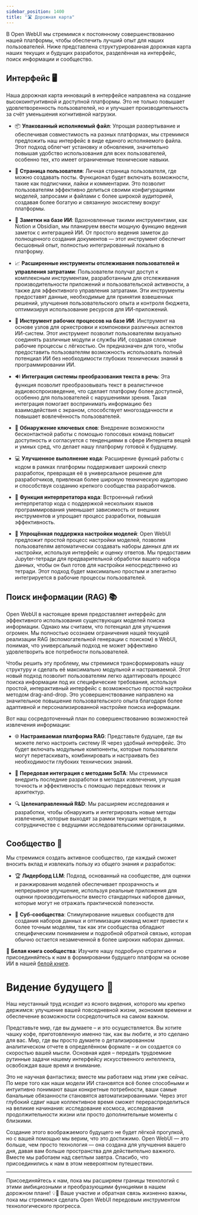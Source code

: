 ```yaml
---
sidebar_position: 1400
title: "🛣️ Дорожная карта"
---
```



<TopBanners />


В Open WebUI мы стремимся к постоянному совершенствованию нашей платформы, чтобы обеспечить лучший опыт для наших пользователей. Ниже представлена структурированная дорожная карта наших текущих и будущих разработок, разделённая на интерфейс, поиск информации и сообщество.

## Интерфейс 🖥️

Наша дорожная карта инноваций в интерфейсе направлена на создание высокоинтуитивной и доступной платформы. Это не только повышает удовлетворенность пользователей, но и улучшает производительность за счёт уменьшения когнитивной нагрузки.

- 📦 **Упакованный исполняемый файл**: Упрощая развертывание и обеспечивая совместимость на разных платформах, мы стремимся предложить наш интерфейс в виде единого исполняемого файла. Этот подход облегчит установку и обновления, значительно повышая удобство использования для всех пользователей, особенно тех, кто имеет ограниченные технические навыки.

- 👤 **Страница пользователя**: Личная страница пользователя, где можно создавать посты. Функционал будет включать возможности, такие как подписчики, лайки и комментарии. Это позволит пользователям эффективно делиться своими конфигурациями моделей, запросами и файлами с более широкой аудиторией, создавая более богатую и связанную экосистему вокруг платформы.

- 📝 **Заметки на базе ИИ**: Вдохновленные такими инструментами, как Notion и Obsidian, мы планируем ввести мощную функцию ведения заметок с интеграцией ИИ. От простого ведения заметок до полноценного создания документов — этот инструмент обеспечит бесшовный опыт, полностью интегрированный локально в платформу.

- 📈 **Расширенные инструменты отслеживания пользователей и управления затратами**: Пользователи получат доступ к комплексным инструментам, разработанным для отслеживания производительности приложений и пользовательской активности, а также для эффективного управления затратами. Эти инструменты предоставят данные, необходимые для принятия взвешенных решений, улучшения пользовательского опыта и контроля бюджета, оптимизируя использование ресурсов для ИИ-приложений.

- 🧠 **Инструмент рабочих процессов на базе ИИ**: Инструмент на основе узлов для оркестровки и компоновки различных аспектов ИИ-систем. Этот инструмент позволит пользователям визуально соединять различные модули и службы ИИ, создавая сложные рабочие процессы с лёгкостью. Он предназначен для того, чтобы предоставить пользователям возможность использовать полный потенциал ИИ без необходимости глубоких технических знаний в программировании ИИ.

- 🔊 **Интеграция системы преобразования текста в речь**: Эта функция позволит преобразовывать текст в реалистичное аудиовоспроизведение, что сделает платформу более доступной, особенно для пользователей с нарушениями зрения. Такая интеграция помогает воспринимать информацию без взаимодействия с экраном, способствует многозадачности и повышает вовлечённость пользователей.

- 📣 **Обнаружение ключевых слов**: Внедрение возможности бесконтактной работы с помощью голосовых команд повысит доступность и согласуется с тенденциями в сфере Интернета вещей и умных сред, что делает нашу платформу готовой к будущему.

- 💻 **Улучшенное выполнение кода**: Расширение функций работы с кодом в рамках платформы поддерживает широкий спектр разработок, превращая её в универсальное решение для разработчиков, привлекая более широкую техническую аудиторию и способствуя созданию крепкого сообщества разработчиков.

- 🤖 **Функция интерпретатора кода**: Встроенный гибкий интерпретатор кода с поддержкой нескольких языков программирования уменьшает зависимость от внешних инструментов и упрощает процесс разработки, повышая эффективность.

- 🔧 **Упрощённая поддержка настройки моделей**: Open WebUI предложит простой процесс настройки моделей, позволяя пользователям автоматически создавать наборы данных для их настройки, используя интерфейс и оценку ответов. Мы предоставим Jupyter-тетради для предварительной обработки вашего набора данных, чтобы он был готов для настройки непосредственно из тетради. Этот подход будет максимально простым и элегантно интегрируется в рабочие процессы пользователей.


## Поиск информации (RAG) 📚

Open WebUI в настоящее время предоставляет интерфейс для эффективного использования существующих моделей поиска информации. Однако мы считаем, что потенциал для улучшения огромен. Мы полностью осознаем ограничения нашей текущей реализации RAG (вспомогательной генерации с поиском) в WebUI, понимая, что универсальный подход не может эффективно удовлетворить все потребности пользователей.

Чтобы решить эту проблему, мы стремимся трансформировать нашу структуру и сделать её максимально модульной и настраиваемой. Этот новый подход позволит пользователям легко адаптировать процесс поиска информации под их специфические требования, используя простой, интерактивный интерфейс с возможностью простой настройки методом drag-and-drop. Это усовершенствование направлено на значительное повышение пользовательского опыта благодаря более адаптивной и персонализированной настройке поиска информации.

Вот наш сосредоточенный план по совершенствованию возможностей извлечения информации:

- 🌐 **Настраиваемая платформа RAG**: Представьте будущее, где вы можете легко настроить систему IR через удобный интерфейс. Это будет включать модульные компоненты, которые пользователи могут перетаскивать, комбинировать и настраивать без необходимости глубоких технических знаний.

- 🔄 **Передовая интеграция с методами SoTA**: Мы стремимся внедрить последние разработки в методах извлечения, улучшая точность и эффективность с помощью передовых техник и архитектур.

- 🔍 **Целенаправленный R&D**: Мы расширяем исследования и разработки, чтобы обнаружить и интегрировать новые методы извлечения, которые выходят за рамки текущих методов, в сотрудничестве с ведущими исследовательскими организациями.

## Сообщество 🤝

Мы стремимся создать активное сообщество, где каждый сможет вносить вклад и извлекать пользу из общего знания и разработок:

- 🏆 **Лидерборд LLM**: Подход, основанный на сообществе, для оценки и ранжирования моделей обеспечивает прозрачность и непрерывное улучшение, используя реальные приложения для оценки производительности вместо стандартных наборов данных, которые могут не отражать практической полезности.

- 👥 **Суб-сообщества**: Стимулирование нишевых сообществ для создания наборов данных и оптимизации команд может привести к более точным моделям, так как эти сообщества обладают специфическим пониманием и подробной обратной связью, которая обычно остается незамеченной в более широких наборах данных.

🔗 **Белая книга сообщества**: Изучите нашу подробную стратегию и присоединяйтесь к нам в формировании будущего платформ на основе ИИ в нашей [белой книге](https://openwebui.com/assets/files/whitepaper.pdf).


# Видение будущего 🔭

Наш неустанный труд исходит из ясного видения, которого мы крепко держимся: улучшение вашей повседневной жизни, экономия времени и обеспечение возможности сосредоточиться на самом важном.

Представьте мир, где вы думаете – и это осуществляется. Вы хотите чашку кофе, приготовленную именно так, как вы любите, и это сделано для вас. Мир, где вы просто думаете о детализированном аналитическом отчете в определённом формате – и он создается со скоростью вашей мысли. Основная идея – передать трудоемкие рутинные задачи нашему интерфейсу искусственного интеллекта, освобождая ваше время и внимание.

Это не научная фантастика; вместе мы работаем над этим уже сейчас. По мере того как наши модели ИИ становятся всё более способными и интуитивно понимают ваши конкретные потребности, ваши самые банальные обязанности становятся автоматизированными. Через этот глубокий сдвиг наше коллективное время сможет перераспределиться на великие начинания: исследование космоса, исследования продолжительности жизни или просто дополнительные моменты с близкими.

Создание этого воображаемого будущего не будет лёгкой прогулкой, но с вашей помощью мы верим, что это достижимо. Open WebUI — это больше, чем просто технология — она создана для улучшения вашего дня, давая вам больше пространства для действительно важного. Вместе мы работаем над светлым завтра. Спасибо, что присоединились к нам в этом невероятном путешествии.

---

Присоединяйтесь к нам, пока мы расширяем границы технологий с этими амбициозными и преобразующими функциями в нашем дорожном плане! 💡🚀 Ваше участие и обратная связь жизненно важны, пока мы стремимся сделать Open WebUI передовым инструментом технологического прогресса.